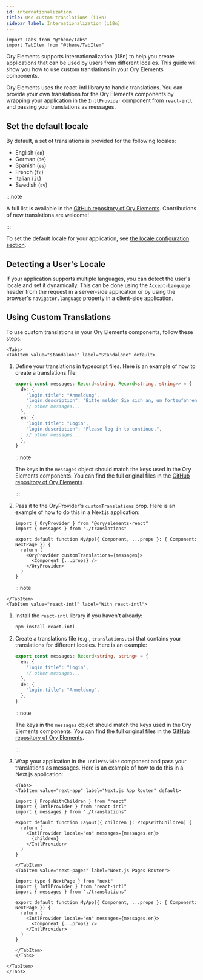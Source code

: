 ```yaml
---
id: internationalization
title: Use custom translations (i18n)
sidebar_label: Internationalization (i18n)
---
```


```mdx-code-block
import Tabs from "@theme/Tabs"
import TabItem from "@theme/TabItem"
```

Ory Elements supports internationalization (i18n) to help you create applications that can be used by users from different
locales. This guide will show you how to use custom translations in your Ory Elements components.

Ory Elements uses the react-intl library to handle translations. You can provide your own translations for the Ory Elements
components by wrapping your application in the `IntlProvider` component from `react-intl` and passing your translations as
messages.

## Set the default locale

By default, a set of translations is provided for the following locales:

- English (`en`)
- German (`de`)
- Spanish (`es`)
- French (`fr`)
- Italian (`it`)
- Swedish (`sv`)

:::note

A full list is available in the
[GitHub repository of Ory Elements](https://github.com/ory/elements/tree/main/packages/elements-react/src/locales). Contributions
of new translations are welcome!

:::

To set the default locale for your application, see [the locale configuration section](./04_configuration.mdx#locale-i18n).

## Detecting a User's Locale

If your application supports multiple languages, you can detect the user's locale and set it dynamically. This can be done using
the `Accept-Language` header from the request in a server-side application or by using the browser's `navigator.language` property
in a client-side application.

## Using Custom Translations

To use custom translations in your Ory Elements components, follow these steps:

```mdx-code-block
<Tabs>
<TabItem value="standalone" label="Standalone" default>
```

1. Define your translations in typescript files. Here is an example of how to create a translations file:

   ```typescript title="translations.ts"
   export const messages: Record<string, Record<string, string>> = {
     de: {
       "login.title": "Anmeldung",
       "login.description": "Bitte melden Sie sich an, um fortzufahren.",
       // other messages...
     },
     en: {
       "login.title": "Login",
       "login.description": "Please log in to continue.",
       // other messages...
     },
   }
   ```

   :::note

   The keys in the `messages` object should match the keys used in the Ory Elements components. You can find the full original
   files in the
   [GitHub repository of Ory Elements](https://github.com/ory/elements/tree/main/packages/elements-react/src/locales).

   :::

2. Pass it to the OryProvider's `customTranslations` prop. Here is an example of how to do this in a Next.js application:

   ```tsx title="app.tsx"
   import { OryProvider } from "@ory/elements-react"
   import { messages } from "./translations"

   export default function MyApp({ Component, ...props }: { Component: NextPage }) {
     return (
       <OryProvider customTranslations={messages}>
         <Component {...props} />
       </OryProvider>
     )
   }
   ```

   :::note

```mdx-code-block
</TabItem>
<TabItem value="react-intl" label="With react-intl">
```

1. Install the `react-intl` library if you haven't already:

   ```bash
   npm install react-intl
   ```

2. Create a translations file (e.g., `translations.ts`) that contains your translations for different locales. Here is an example:

   ```typescript title="translations.ts"
   export const messages: Record<string, string> = {
     en: {
       "login.title": "Login",
       // other messages...
     },
     de: {
       "login.title": "Anmeldung",
     },
   }
   ```

   :::note

   The keys in the `messages` object should match the keys used in the Ory Elements components. You can find the full original
   files in the
   [GitHub repository of Ory Elements](https://github.com/ory/elements/tree/main/packages/elements-react/src/locales).

   :::

3. Wrap your application in the `IntlProvider` component and pass your translations as messages. Here is an example of how to do
   this in a Next.js application:

   ```mdx-code-block
   <Tabs>
   <TabItem value="next-app" label="Next.js App Router" default>
   ```

   ```tsx title="layout.tsx"
   import { PropsWithChildren } from "react"
   import { IntlProvider } from "react-intl"
   import { messages } from "./translations"

   export default function Layout({ children }: PropsWithChildren) {
     return (
       <IntlProvider locale="en" messages={messages.en}>
         {children}
       </IntlProvider>
     )
   }
   ```

   ```mdx-code-block
   </TabItem>
   <TabItem value="next-pages" label="Next.js Pages Router">
   ```

   ```tsx title="app.tsx"
   import type { NextPage } from "next"
   import { IntlProvider } from "react-intl"
   import { messages } from "./translations"

   export default function MyApp({ Component, ...props }: { Component: NextPage }) {
     return (
       <IntlProvider locale="en" messages={messages.en}>
         <Component {...props} />
       </IntlProvider>
     )
   }
   ```

   ```mdx-code-block
   </TabItem>
   </Tabs>
   ```

```mdx-code-block
</TabItem>
</Tabs>
```

